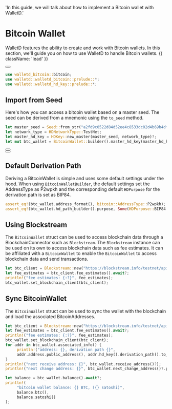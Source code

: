   'In this guide, we will talk about how to implement a Bitcoin wallet with WalletD.'

# Bitcoin Wallet

WalletD features the ability to create and work with Bitcoin wallets.
In this section, we'll guide you on how to use WalletD to handle Bitcoin wallets. {{ className: 'lead' }}

<div className="not-prose">
  <Button
    href="/quickstart/#notes-on-following-the-guides"
    variant="text"
    arrow="right"
    children="Notes on following the guide examples"
  />
</div>


```rust {{ title: 'Imports needed for this section' }}
use walletd_bitcoin::bitcoin;
use walletd::walletd_bitcoin::prelude::*;
use walletd::walletd_hd_key::prelude::*;
``` 

## Import from Seed

 Here's how you can access a bitcoin wallet based on a master seed.
 The seed can be derived from a mnemonic using the `to_seed` method. 

```rust {{ title: 'Example' }}
let master_seed = Seed::from_str("a2fd9c0522d84d52ee4c8533dc02d4b69b4df9b6255e1af20c9f1d4d691689f2a38637eb1ec778972bf845c32d5ae83c7536999b5666397ac32021b21e0accee")?;
let network_type = HDNetworkType::TestNet;
let master_hd_key = HDKey::new_master(master_seed, network_type)?;
let mut btc_wallet = BitcoinWallet::builder().master_hd_key(master_hd_key).build()?;
```

<div className="not-prose">
  <Button
    href="/mnemonics_guide"
    variant="text"
    arrow="right"
    children="Check out our mnemonics guide for more info on the mnemonic seed"
  />
</div>


<div className="not-prose">
  <Button
    href="/hd_key"
    variant="text"
    arrow="right"
    children="Check out our HD Key guide for more info on the HD key"
  />
</div>

 ## Default Derivation Path

 Deriving a BitcoinWallet is simple and uses some default settings under the hood.
 When using `BitcoinWalletBuilder`, the default settings set the AddressType as P2wpkh and the corresponding default `HDPurpose` for the derivation path is set as BIP84.

```rust {{ title: 'Example' }}
assert_eq!(btc_wallet.address_format(), bitcoin::AddressType::P2wpkh);
assert_eq!(btc_wallet.hd_path_builder().purpose, Some(HDPurpose::BIP84.to_shortform_num()));
```

 ## Using Blockstream 

 The `BitcoinWallet` struct can be used to access blockchain data through a BlockchainConnector such as `Blockstream`.
 The `Blockstream` instance can be used on its own to access blockchain data such as fee estimates.
 It can be affiliated with a `BitcoinWallet` to enable the `BitcoinWallet` to access blockchain data and send transactions.

```rust {{ title: 'Example' }}
let btc_client = Blockstream::new("https://blockstream.info/testnet/api")?;
let fee_estimates = btc_client.fee_estimates().await?;
println!("fee estimates: {:?}", fee_estimates);
btc_wallet.set_blockchain_client(btc_client);
```

 ## Sync BitcoinWallet

 The `BitcoinWallet` struct can be used to sync the wallet with the blockchain and load the associated BitcoinAddresses.

```rust {{ title: 'Example' }}
let btc_client = Blockstream::new("https://blockstream.info/testnet/api")?;
let fee_estimates = btc_client.fee_estimates().await?;
println!("fee estimates: {:?}", fee_estimates);
btc_wallet.set_blockchain_client(btc_client);
for addr in btc_wallet.associated_info() {
     println!("address: {}, derivation path {}",
     addr.address.public_address(), addr.hd_key().derivation_path().to_string());
}
println!("next receive address: {}", btc_wallet.receive_address()?);
println!("next change address: {}", btc_wallet.next_change_address()?.public_address());

let balance = btc_wallet.balance().await?;
println!(
     "bitcoin wallet balance: {} BTC, ({} satoshi)",
     balance.btc(),
     balance.satoshi()
);
```